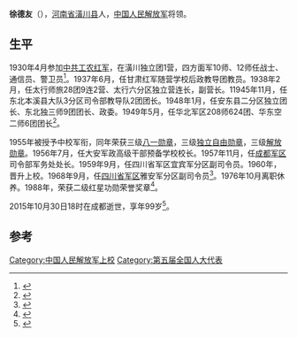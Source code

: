 {{Infobox Officeholder
|name              = 徐德友
|original_name     = 
|honorific-suffix  = 
|image             = 
|imagesize         = 
|smallimage        = 
|caption           = 
|office            = [[四川省军区|四川省军区]]雅安军分区副司令员
|term_start        = 1968年9月
|term_end          = 1976年
|predecessor       = 
|successor         = 
|birth_date        =  1916年
|birth_place       =  {{CHN}}[[河南省|河南省]][[潢川县|潢川县]]
|death_date        = 2015年10月30日
|death_place       = 
|nationality       = 
|spouse            = 
|party             = {{CPC}}
|children          = 
|occupation        = 
|profession        =  
|website           = 
}}
'''徐德友'''（{{bd|1916年||2015年|10月30日|catIdx=Xu}}），[[河南省|河南省]][[潢川县|潢川县]]人，[[中国人民解放军|中国人民解放军]]将领。

== 生平 ==
1930年4月参加[[中共工农红军|中共工农红军]]，在潢川独立团1营，四方面军10师、12师任战士、通信员、警卫员<ref>{{cite book|author1=杨大明，陈德杰主编|editor=成都军区政治部编研室编著|title=震撼心灵的长征故事|date=2006年10月|publisher=北京：长征出版社|isbn=7-80204-227-5|pages=271-275|accessdate=2016-02-06}}</ref>。1937年6月，任甘肃红军随营学校后政教导团教员。1938年2月，任太行师旅28团9连2营、太行六分区独立营连长，副营长。11945年11月，任东北本溪县大队3分区司令部教导队2团团长。1948年1月，任安东县二分区独立团长、东北独三师9团团长、政委。1949年5月，任华北军区208师624团、华东空二师6团团长<ref>{{cite book|author1=中国工农红军第四方面军战史编辑委员会编|title=中国工农红军第四方面军人物志|date=1998年10月|publisher=北京：解放军出版社|isbn=7-5065-3365-0|pages=623-624|accessdate=2016-02-06}}</ref>。

1955年被授予中校军衔，同年荣获三级[[八一勋章_(1955年)|八一勋章]]，三级[[独立自由勋章|独立自由勋章]]，三级[[解放勋章|解放勋章]]。1956年7月，任大安军政高级干部预备学校校长。1957年11月，任[[成都军区|成都军区]]司令部军务处处长。1959年9月，任四川省军区宜宾军分区副司令员。1960年，晋升上校。1968年9月，任[[四川省军区|四川省军区]]雅安军分区副司令员<ref>{{cite book|author1=姚铁璜|editor=中共信阳市委党史地方志研究室|title=中共信阳党史人物录|date=1999年9月|pages=172-173|accessdate=2016-02-06}}</ref>。1976年10月离职休养。1988年，荣获二级红星功勋荣誉奖章<ref>{{cite book|editor=潢州县志编纂委员会|title=潢川县志|date=1992年8月|publisher=北京：生活·读书·新知三联书店|isbn=7-108-00531-X|pages=687|accessdate=2016-02-06}}</ref>。

2015年10月30日18时在成都逝世，享年99岁<ref>{{cite news|title=徐德友同志逝世|url=http://cpc.people.com.cn/n1/2016/0205/c87393-28113870.html|accessdate=2016-02-06|agency=解放军报|date=2016-02-06}}</ref>。

== 参考==
{{reflist}}

[[Category:中国人民解放军上校|Category:中国人民解放军上校]]
[[Category:第五届全国人大代表|Category:第五届全国人大代表]]